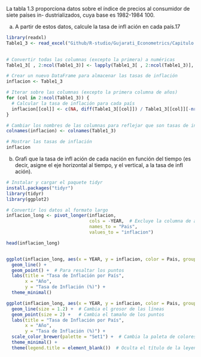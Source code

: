 

La tabla 1.3 proporciona datos sobre el índice de precios al consumidor de siete países in-
dustrializados, cuya base es 1982-1984  100.

a) A partir de estos datos, calcule la tasa de infl ación en cada país.17


```r
library(readxl)
Table1_3 <- read_excel("Github/R-studio/Gujarati_Econometrics/Capitulo 1/Table1_3.xlsx")
 

```


```r
# Convertir todas las columnas (excepto la primera) a numéricas
Table1_3[ , 2:ncol(Table1_3)] <- lapply(Table1_3[ , 2:ncol(Table1_3)], as.numeric)


```


```r
# Crear un nuevo DataFrame para almacenar las tasas de inflación
inflacion <- Table1_3

# Iterar sobre las columnas (excepto la primera columna de años)
for (col in 2:ncol(Table1_3)) {
  # Calcular la tasa de inflación para cada país
  inflacion[[col]] <- c(NA, diff(Table1_3[[col]]) / Table1_3[[col]][-nrow(Table1_3)] * 100)
}

# Cambiar los nombres de las columnas para reflejar que son tasas de inflación
colnames(inflacion) <- colnames(Table1_3)

# Mostrar las tasas de inflación
inflacion

```


b) Grafi que la tasa de infl ación de cada nación en función del tiempo (es decir, asigne el eje
horizontal al tiempo, y el vertical, a la tasa de infl ación).

```r
# Instalar y cargar el paquete tidyr
install.packages("tidyr")
library(tidyr)
library(ggplot2)

# Convertir los datos al formato largo
inflacion_long <- pivot_longer(inflacion, 
                               cols = -YEAR,  # Excluye la columna de años
                               names_to = "Pais", 
                               values_to = "inflacion")

head(inflacion_long)


ggplot(inflacion_long, aes(x = YEAR, y = inflacion, color = Pais, group = Pais)) +
  geom_line() + 
  geom_point() +  # Para resaltar los puntos
  labs(title = "Tasa de Inflación por País", 
       x = "Año", 
       y = "Tasa de Inflación (%)") +
  theme_minimal()

ggplot(inflacion_long, aes(x = YEAR, y = inflacion, color = Pais, group = Pais)) +
  geom_line(size = 1.2) +  # Cambia el grosor de las líneas
  geom_point(size = 2) +   # Cambia el tamaño de los puntos
  labs(title = "Tasa de Inflación por País", 
       x = "Año", 
       y = "Tasa de Inflación (%)") +
  scale_color_brewer(palette = "Set1") +  # Cambia la paleta de colores
  theme_minimal() +
  theme(legend.title = element_blank())  # Oculta el título de la leyenda





```
 







